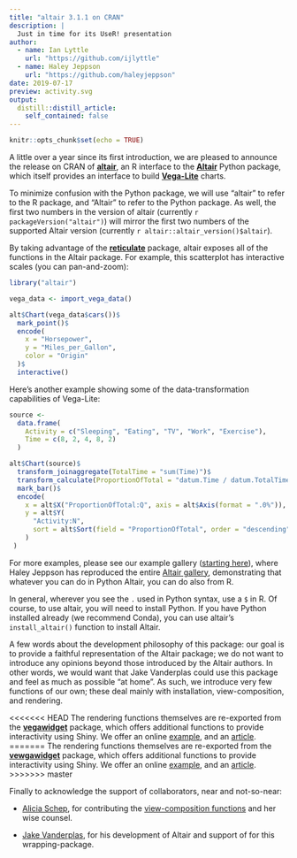 ```yaml
---
title: "altair 3.1.1 on CRAN"
description: |
  Just in time for its UseR! presentation 
author:
  - name: Ian Lyttle
    url: "https://github.com/ijlyttle"
  - name: Haley Jeppson
    url: "https://github.com/haleyjeppson"
date: 2019-07-17
preview: activity.svg
output:
  distill::distill_article:
    self_contained: false
---
```


```r
knitr::opts_chunk$set(echo = TRUE)
```

A little over a year since its first introduction, we are pleased to announce the release on CRAN of [**altair**](https://vegawidget.github.io/altair), an R interface to the [**Altair**](https://altair-viz.github.io) Python package, which itself provides an interface to build [**Vega-Lite**](https://vega.github.io/vega-lite) charts.

To minimize confusion with the Python package, we will use "altair" to refer to the R package, and "Altair" to refer to the Python package. As well, the first two numbers in the version of altair (currently `r packageVersion("altair")`) will mirror the first two numbers of the supported Altair version (currently `r altair::altair_version()$altair`).

By taking advantage of the [**reticulate**](https://rstudio.github.io/reticulate) package, altair exposes all of the functions in the Altair package. For example, this scatterplot has interactive scales (you can pan-and-zoom):

```r
library("altair")

vega_data <- import_vega_data()

alt$Chart(vega_data$cars())$
  mark_point()$
  encode(
    x = "Horsepower",
    y = "Miles_per_Gallon",
    color = "Origin"
  )$
  interactive()
```

Here's another example showing some of the data-transformation capabilities of Vega-Lite: 

```r
source <- 
  data.frame(
    Activity = c("Sleeping", "Eating", "TV", "Work", "Exercise"),
    Time = c(8, 2, 4, 8, 2)
  )

alt$Chart(source)$
  transform_joinaggregate(TotalTime = "sum(Time)")$
  transform_calculate(ProportionOfTotal = "datum.Time / datum.TotalTime")$
  mark_bar()$
  encode(
    x = alt$X("ProportionOfTotal:Q", axis = alt$Axis(format = ".0%")),
    y = alt$Y(
      "Activity:N", 
      sort = alt$Sort(field = "ProportionOfTotal", order = "descending")
    )
 )
```

For more examples, please see our example gallery ([starting here](https://vegawidget.github.io/altair/articles/example-gallery-01-simple.html)), where Haley Jeppson has reproduced the entire [Altair gallery](https://altair-viz.github.io/gallery/), demonstrating that whatever you can do in Python Altair, you can do also from R.

In general, wherever you see the `.` used in Python syntax, use a `$` in R. Of course, to use altair, you will need to install Python. If you have Python installed already (we recommend Conda), you can use altair's `install_altair()` function to install Altair.

A few words about the development philosophy of this package: our goal is to provide a faithful representation of the Altair package; we do not want to introduce any opinions beyond those introduced by the Altair authors. In other words, we would want that Jake Vanderplas could use this package and feel as much as possible "at home". As such, we introduce very few functions of our own; these deal mainly with installation, view-composition, and rendering.

<<<<<<< HEAD
The rendering functions themselves are re-exported from the [**vegawidget**](https://vegawidget.github.io/vegawidget) package, which offers additional functions to provide interactivity using Shiny. We offer an online [example](https://ijlyttle.shinyapps.io/vegawidget-gapminder), and an [article](https://vegawidget.github.io/vegawidget/articles/articles/shiny.html).
=======
The rendering functions themselves are re-exported from the [**vewgawidget**](https://vegawidget.github.io/vegawidget) package, which offers additional functions to provide interactivity using Shiny. We offer an online [example](https://ijlyttle.shinyapps.io/vegawidget-gapminder), and an [article](https://vegawidget.github.io/vegawidget/articles/articles/shiny.html).
>>>>>>> master

Finally to acknowledge the support of collaborators, near and not-so-near:

- [Alicia Schep](https://github.com/aliciaschep), for contributing the [view-composition functions](https://vegawidget.github.io/altair/articles/view-composition.html) and her wise counsel.

- [Jake Vanderplas](https://github.com/jakevdp), for his development of Altair and support of for this wrapping-package.




